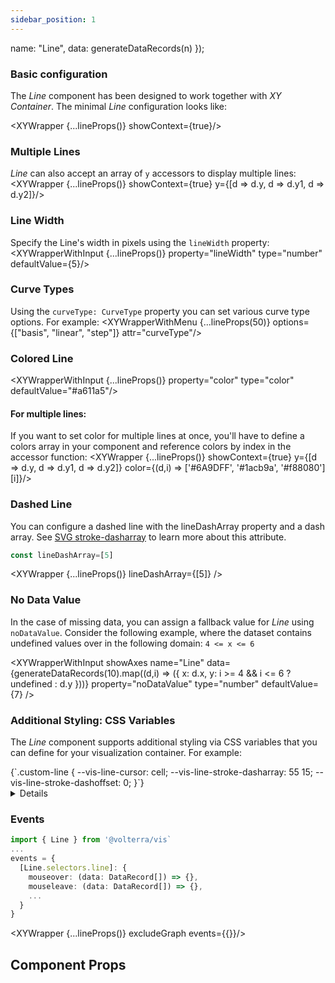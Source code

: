 ```yaml
---
sidebar_position: 1
---
```


  name: "Line",
  data: generateDataRecords(n)
});

### Basic configuration
The *Line* component has been designed to work together with *XY Container*. The minimal *Line* configuration looks like:

<XYWrapper {...lineProps()} showContext={true}/>

### Multiple Lines
*Line* can also accept an array of `y` accessors to display multiple lines:
<XYWrapper {...lineProps()} showContext={true} y={[d => d.y, d => d.y1, d => d.y2]}/>

### Line Width
Specify the Line's width in pixels using the `lineWidth` property:
<XYWrapperWithInput {...lineProps()} property="lineWidth" type="number" defaultValue={5}/>

### Curve Types
Using the `curveType: CurveType` property you can set various curve type options. For example:
<XYWrapperWithMenu {...lineProps(50)} options={["basis", "linear", "step"]} attr="curveType"/>

### Colored Line
<XYWrapperWithInput {...lineProps()} property="color" type="color" defaultValue="#a611a5"/>

#### For multiple lines:
If you want to set color for multiple lines at once, you'll have to define a colors array in your component and reference colors by index in the accessor function:
<XYWrapper {...lineProps()} showContext={true} y={[d => d.y, d => d.y1, d => d.y2]} color={(d,i) => ['#6A9DFF', '#1acb9a', '#f88080'][i]}/>

### Dashed Line
You can configure a dashed line with the lineDashArray property and a dash array. See [SVG stroke-dasharray](https://developer.mozilla.org/en-US/docs/Web/SVG/Attribute/stroke-dasharray)
to learn more about this attribute.
```ts
const lineDashArray=[5]
```
<XYWrapper {...lineProps()} lineDashArray={[5]} />

### No Data Value
In the case of missing data, you can assign a fallback value for *Line* using `noDataValue`.
Consider the following example, where the dataset contains undefined values over in the following domain:
`4 <= x <= 6`

<XYWrapperWithInput showAxes name="Line" data={generateDataRecords(10).map((d,i) => ({ x: d.x, y: i >= 4 && i <= 6 ? undefined : d.y }))} property="noDataValue" type="number" defaultValue={7} />

### Additional Styling: CSS Variables
The _Line_ component supports additional styling via CSS variables that you can define for your visualization container. For example:

<CodeBlock language="css" title="styles.css">
  {`.custom-line {
  --vis-line-cursor: cell;
  --vis-line-stroke-dasharray: 55 15;
  --vis-line-stroke-dashoffset: 0;
}`}
</CodeBlock>
  <XYWrapper {...lineProps()} excludeTabs className="custom-line" lineWidth={5} />

<Details summary={<summary>All supported CSS variables</summary>} open>
  <CodeBlock language="css">
    {`--vis-line-stroke\n--vis-line-stroke-dasharray\n--vis-line-stroke-dashoffset`}
  </CodeBlock>
</Details>


### Events
```ts
import { Line } from '@volterra/vis`
...
events = {
  [Line.selectors.line]: {
    mouseover: (data: DataRecord[]) => {},
    mouseleave: (data: DataRecord[]) => {},
    ...
  }
}
```
<XYWrapper {...lineProps()} excludeGraph events={{}}/>

## Component Props
<PropTable name="VisLine"></PropTable>
